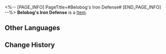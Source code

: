 <%-- [PAGE_INFO]
PageTitle=#Belobog's Iron Defense#
[END_PAGE_INFO] --%>
{{Item Infobox
|id          = 33046
|image       = Item Belobog's Iron Defense.png
|type        = 
|invCategory = Relics
|rarity      = 2
|effect      = 
|description = The Silvermane Guards of Belobog stood firmly in the icy winter storm, forming a line as they wait for the incoming assault from invaders beyond the sky. The will of the Silvermane Guards was indestructible, and their line of defense would never falter.
|source1     = [[Simulated Universe: World 6 - Immersion Device Redemption]]
}}
'''Belobog's Iron Defense''' is a [[Item]].

==Other Languages==
{{Other Languages
|en   = Belobog's Iron Defense
|zhs  = 贝洛伯格的铁卫防线
|zht  = 貝洛伯格的鐵衛防線
|ja   = ベロブルグのシルバーメイン防衛線
|ko   = 벨로보그 철위대 방어선
|es   = Defensa de hierro de Belobog
|fr   = Défense de fer de Belobog
|ru   = Линия обороны Белобога
|th   = Belobog's Iron Defense
|vi   = Phòng Tuyến Thiết Vệ Của Belobog
|de   = Belobogs eiserne Verteidigung
|id   = Belobog's Iron Defense
|pt   = Defesa de Ferro de Belobog
}}

==Change History==
{{Change History|2.0}}